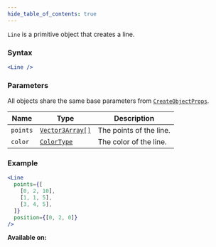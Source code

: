 ```yaml
---
hide_table_of_contents: true
---
```



`Line` is a primitive object that creates a line.

### Syntax

```jsx
<Line />
```

### Parameters

All objects share the same base parameters from [`CreateObjectProps`](/sdk/types/CreateObjectProps).

| Name     | Type                                        | Description             |
| -------- | ------------------------------------------- | ----------------------- |
| `points` | [`Vector3Array[]`](/sdk/types/Vector3Array) | The points of the line. |
| `color`  | [`ColorType`](/sdk/types/ColorType)         | The color of the line.  |

### Example

```jsx
<Line
  points={[
    [0, 2, 10],
    [1, 1, 5],
    [3, 4, 5],
  ]}
  position={[0, 2, 0]}
/>
```

**Available on:** <ClientTag /> <ServerTag />
